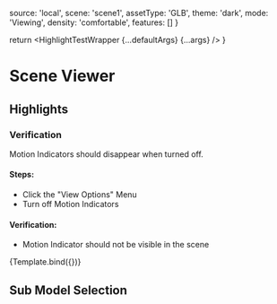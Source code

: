 

<Meta title="Tests/Scene Viewer" component={HighlightTestWrapper} argTypes={argTypes} />

  source: 'local',
  scene: 'scene1',
  assetType: 'GLB',
  theme: 'dark',
  mode: 'Viewing',
  density: 'comfortable',
  features: []
}

  return <HighlightTestWrapper {...defaultArgs} {...args} />
}

# Scene Viewer

## Highlights

### Verification

Motion Indicators should disappear when turned off.

#### Steps:
- Click the "View Options" Menu
- Turn off Motion Indicators

#### Verification:
- Motion Indicator should not be visible in the scene

<Canvas>
  <Story name='Highlights'
    height='500px'
    parameters={{ controls: { include: ['onSelectionChanged', 'onWidgetClick'], hideNoControlsWarning: true }}}
    args={{ ...defaultArgs, scene: 'CookieFactoryWaterTank' }}>
    {Template.bind({})}
  </Story>
</Canvas>

## Sub Model Selection
